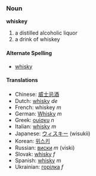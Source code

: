 === Noun ===
'''whiskey'''
# a distilled alcoholic liquor
# a drink of whiskey
==== Alternate Spelling ====
* [[whisky]]
==== Translations ====
*Chinese: [[威士忌酒]]
*Dutch: [[whisky]] ''de''
*French: whiskey ''m''
*German: [[Whisky]] ''m''
*Greek: [[ουίσκυ]] ''n''
*Italian: [[whisky]] ''m''
*Japanese: [[ウィスキー]] (wisukii)
*Korean: [[위스키]]
*Russian: [[виски]] ''m'' (viski)
*Slovak: [[whisky]] ''f''
*Spanish: [[whisky]] ''m''
*Ukrainian: [[горілка]] ''f''